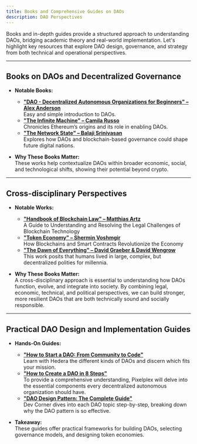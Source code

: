```yaml
---
title: Books and Comprehensive Guides on DAOs
description: DAO Perspectives
---
```


Books and in-depth guides provide a structured approach to understanding DAOs, bridging academic theory and real-world implementation. Let's highlight key resources that explore DAO design, governance, and strategy from both technical and operational perspectives.  

---

## Books on DAOs and Decentralized Governance  

- **Notable Books:**  
  - [**"DAO - Decentralized Autonomous Organizations for Beginners" – Alex Anderson**](https://www.amazon.com/DAO-Decentralized-Organizations-Introduction-Organization-ebook/dp/B09DT9XF99)  
  Easy and simple introduction to DAOs.  
  - [**"The Infinite Machine" – Camila Russo**](https://www.amazon.com/Infinite-Machine-Crypto-hackers-Building-Internet/dp/0062886142)  
  Chronicles Ethereum’s origins and its role in enabling DAOs.  
  - [**"The Network State" – Balaji Srinivasan**](https://www.amazon.com/Network-State-How-Start-Country-ebook/dp/B09VPKZR3G)  
  Explores how DAOs and blockchain-based governance could shape future digital nations.  

- **Why These Books Matter:**  
These works help contextualize DAOs within broader economic, social, and technological shifts, showing their potential beyond crypto.  

---

## Cross-disciplinary Perspectives

- **Notable Works:**  
  - [**"Handbook of Blockchain Law" – Matthias Artz**](https://www.amazon.com/Handbook-Blockchain-Law-Understanding-Challenges/dp/9403517638)  
  A Guide to Understanding and Resolving the Legal Challenges of Blockchain Technology
  - [**"Token Economy" – Shermin Voshmgir**](https://www.amazon.com/Token-Economy-Blockchains-Contracts-Revolutionize/dp/3982103827)  
  How Blockchains and Smart Contracts Revolutionize the Economy
  - [**"The Dawn of Everything" – David Graeber & David Wengrow**](https://www.amazon.com/Dawn-Everything-New-History-Humanity/dp/B08TYBMHGV/ref=sr_1_1?s=books&sr=1-1)  
  This work posits that humans lived in large, complex, but decentralized polities for millennia.

- **Why These Books Matter:**  
A cross-disciplinary approach is essential to understanding how DAOs function, evolve, and integrate into society. By combining legal, economic, technical, and political perspectives, we can build stronger, more resilient DAOs that are both technically sound and socially responsible.

---

## Practical DAO Design and Implementation Guides  

- **Hands-On Guides:**  
  - [**"How to Start a DAO: From Community to Code"**](https://hedera.com/learning/decentralized-finance/how-to-start-a-dao)  
  Learn with Hedera the different kinds of DAOs and discern which fits your mission. 
  - [**"How to Create a DAO in 8 Steps"**](https://pixelplex.io/blog/how-to-create-a-dao/)  
  To provide a comprehensive understanding, Pixelplex will delve into the essential components every decentralized autonomous organization should have.
  - [**"DAO Design Pattern: The Complete Guide"**](https://medium.com/@devcorner/dao-design-pattern-the-complete-guide-f8246f227091#:~:text=Improved%20Testability%20%F0%9F%A7%AA,logic%20independently%20of%20data%20logic.)  
  Dev Corner dives into each DAO topic step-by-step, breaking down why the DAO pattern is so effective.

- **Takeaway:**  
These guides offer practical frameworks for building DAOs, selecting governance models, and designing token economies.  
